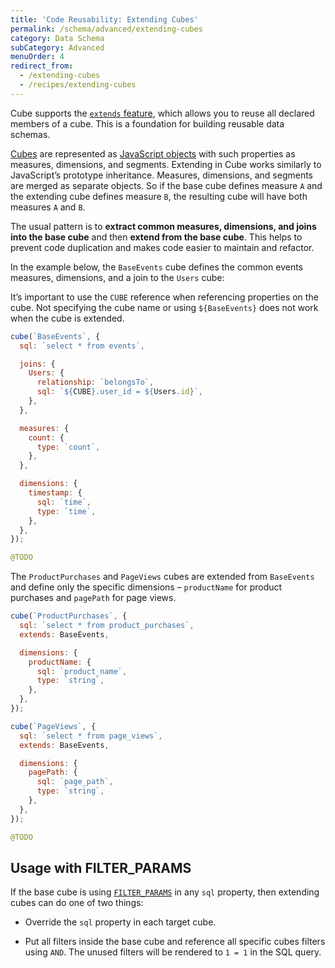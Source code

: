 ```yaml
---
title: 'Code Reusability: Extending Cubes'
permalink: /schema/advanced/extending-cubes
category: Data Schema
subCategory: Advanced
menuOrder: 4
redirect_from:
  - /extending-cubes
  - /recipes/extending-cubes
---
```


Cube supports the [`extends` feature][ref-schema-ref-cube-extends], which allows
you to reuse all declared members of a cube. This is a foundation for building
reusable data schemas.

[Cubes][self-schema-concepts-cubes] are represented as [JavaScript
objects][mdn-js-objects] with such properties as measures, dimensions, and
segments. Extending in Cube works similarly to JavaScript’s prototype
inheritance. Measures, dimensions, and segments are merged as separate objects.
So if the base cube defines measure `A` and the extending cube defines measure
`B`, the resulting cube will have both measures `A` and `B`.

[self-schema-concepts-cubes]: /schema/fundamentals/concepts#cubes

The usual pattern is to **extract common measures, dimensions, and joins into
the base cube** and then **extend from the base cube**. This helps to prevent
code duplication and makes code easier to maintain and refactor.

In the example below, the `BaseEvents` cube defines the common events measures,
dimensions, and a join to the `Users` cube:

<InfoBox>

It’s important to use the `CUBE` reference when referencing properties on the
cube. Not specifying the cube name or using `${BaseEvents}` does not work when
the cube is extended.

</InfoBox>

<SnippetGroup>

<Snippet>

```javascript
cube(`BaseEvents`, {
  sql: `select * from events`,

  joins: {
    Users: {
      relationship: `belongsTo`,
      sql: `${CUBE}.user_id = ${Users.id}`,
    },
  },

  measures: {
    count: {
      type: `count`,
    },
  },

  dimensions: {
    timestamp: {
      sql: `time`,
      type: `time`,
    },
  },
});
```

</Snippet>

<Snippet>

```yaml
@TODO
```

</Snippet>

</SnippetGroup>

The `ProductPurchases` and `PageViews` cubes are extended from `BaseEvents` and
define only the specific dimensions – `productName` for product purchases and
`pagePath` for page views.

<SnippetGroup>

<Snippet>

```javascript
cube(`ProductPurchases`, {
  sql: `select * from product_purchases`,
  extends: BaseEvents,

  dimensions: {
    productName: {
      sql: `product_name`,
      type: `string`,
    },
  },
});

cube(`PageViews`, {
  sql: `select * from page_views`,
  extends: BaseEvents,

  dimensions: {
    pagePath: {
      sql: `page_path`,
      type: `string`,
    },
  },
});
```

</Snippet>

<Snippet>

```yaml
@TODO
```

</Snippet>

</SnippetGroup>

## Usage with FILTER_PARAMS

If the base cube is using [`FILTER_PARAMS`][ref-schema-ref-cube-filter-params]
in any `sql` property, then extending cubes can do one of two things:

- Override the `sql` property in each target cube.

- Put all filters inside the base cube and reference all specific cubes filters
  using `AND`. The unused filters will be rendered to `1 = 1` in the SQL query.

[mdn-js-objects]:
  https://developer.mozilla.org/en-US/docs/Web/JavaScript/Reference/Global_Objects/Object
[ref-schema-ref-cube-extends]: /schema/reference/cube#extends
[ref-schema-ref-cube-filter-params]: /schema/reference/cube#filter-params
